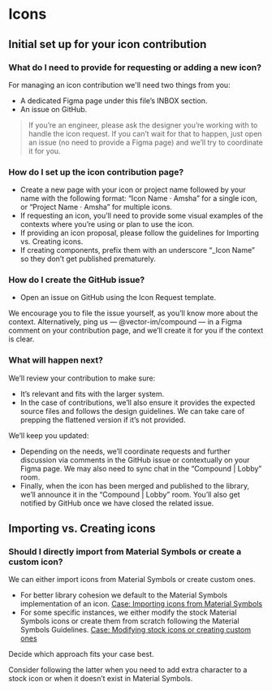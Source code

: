 
<Meta title="Design/Icons" />

# Icons

## Initial set up for your icon contribution

### What do I need to provide for requesting or adding a new icon?

For managing an icon contribution we'll need two things from you:

- A dedicated Figma page under this file’s INBOX section.
- An issue on GitHub.

> If you’re an engineer, please ask the designer you’re working with to handle
> the icon request. If you can’t wait for that to happen, just open an issue (no
> need to provide a Figma page) and we’ll try to coordinate it for you.

### How do I set up the icon contribution page?

- Create a new page with your icon or project name followed by your name with the following format: “Icon Name · Amsha” for a single icon, or “Project Name · Amsha” for multiple icons.
- If requesting an icon, you’ll need to provide some visual examples of the contexts where you’re using or plan to use the icon.
- If providing an icon proposal, please follow the guidelines for Importing vs. Creating icons.
- If creating components, prefix them with an underscore “\_Icon Name” so they don’t get published prematurely.

### How do I create the GitHub issue?

- Open an issue on GitHub using the Icon Request template.

We encourage you to file the issue yourself, as you’ll know more about the context.
Alternatively, ping us — @vector-im/compound — in a Figma comment on your contribution
page, and we’ll create it for you if the context is clear.

### What will happen next?

We’ll review your contribution to make sure:

- It’s relevant and fits with the larger system.
- In the case of contributions, we’ll also ensure it provides the expected source files and follows the design guidelines. We can take care of prepping the flattened version if it’s not provided.

We’ll keep you updated:

- Depending on the needs, we’ll coordinate requests and further discussion via comments in the GitHub issue or contextually on your Figma page. We may also need to sync chat in the “Compound | Lobby” room.
- Finally, when the icon has been merged and published to the library, we’ll announce it in the “Compound | Lobby” room. You’ll also get notified by GitHub once we have closed the related issue.

## Importing vs. Creating icons

### Should I directly import from Material Symbols or create a custom icon?

We can either import icons from Material Symbols or create custom ones.

- For better library cohesion we default to the Material Symbols implementation of an icon. [Case: Importing icons from Material Symbols](https://www.figma.com/file/gkNXqPoiJhEv2wt0EJpew4/Compound-Icons?type=design&node-id=176-2333)
- For some specific instances, we either modify the stock Material Symbols icons or create them from scratch following the Material Symbols Guidelines. [Case: Modifying stock icons or creating custom ones](https://www.figma.com/file/gkNXqPoiJhEv2wt0EJpew4/Compound-Icons?type=design&node-id=178-3081)

Decide which approach fits your case best.

Consider following the latter when you need to add extra character to a stock icon or when it doesn’t exist in Material Symbols.
